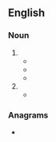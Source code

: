 {{also|potluck|pot luck}}
==English==

===Noun===
{{head|en|noun}}

# {{alternative form of|en|potluck}}
#* {{quote-book|en|author=unknown [formerly attributed to {{w|Daniel Defoe}}]|title=The Life and Adventures of Mrs. {{w|Christian Davies}}, the British Amazon, commonly called Mother Ross:{{nb...|Who Served as a Foot-soldier and Dragoon, in Several Campaigns, under King William and the Late Duke of Marlborough: Containing a Variety of Transactions both Serious and Diverting, wherein She Gave Surprizing Proofs of Courage, Strength, and Dexterity in Handling All Sorts of Weapons, Rarely to be Met with in the Contrary Sex, for which, besides being Otherwise Rewarded, She was Made a Pensioner of Chelsea College, by Queen Anne, where Her Husband Now is a Serjeant, and She Continued to Her Death: The Whole Taken from Her Own Mouth, and Known to be True by Many Noblemen, Generals, and Other Officers, &c. Mentioned in Her Life, and Still Living, who Served in those Wars at the Same Time, and were Witnesses of Her Uncommon Martial Bravery.}}|edition=2nd|location=London|publisher=Printed for R[ichard] Montagu|year=1741|section=part II|page=76|pageurl=https://books.google.com/books?id=IZ9CAAAAYAAJ&pg=RA1-PA76|oclc=221024157|passage=During my Stay here, I was going to take '''Pot-Luck''' with Colonel ''Ingram'', and accidentally meeting him in the Way, I told him I deſigned to ſoul a Plate with him, [...]}}
#* {{quote-book|en|author=M[arcus] Val[erius] Martial[is]|authorlink=Martial|chapter=XXXIII. To an Entertainer.|title=The Epigrams of M. Val. Martial, in Twelve Books:{{nb...|With a Comment: By James Elphinston.}}|location=London|publisher=Printed by Baker and Galabin,{{nb...|Ingram-Court, Fenchurch-Street}}; and sold [...] by B. White [''et al.'']|year=1782|section=book VII (On the Convivial Manners of the Romans)|page=327|pageurl=https://books.google.com/books?id=vksOAAAAQAAJ&pg=PA327|oclc=228751416|passage=Me, to '''pot-luck''', may any friend invite: / The treat, I can return, is my delight.}}
#* {{quote-book|en|author=Frank H[amilton] Spearman|authorlink=Frank H. Spearman|chapter=The Raid of the Falling Wall|title=Laramie Holds the Range|location=New York, N.Y.|publisher=[[w:A. L. Burt|A[lbert] L[evi] Burt Company]]|month=August|year=1921|year_published=November 1921|page=143|pageurl=https://archive.org/details/laramieholdsrang00spea/page/143/mode/1up|oclc=171172|passage=How to get rich of Dutch Henry taxed the wits of the invaders. The whole morning and the early afternoon went to '''pot-luck''' firing from the trench along the draw, but although it was often asserted that Henry must long since be dead—having returned none of the shooting that was meant to call his fire—no one manifested the curiosity necessary to prove the assertion by closing in on the cabin.}}
# {{attributive form of|en|pot luck|nodot=1}}
#* {{quote-journal|en|title=The pot-luck picnic. An impromptu and enjoyable dinner–a display of culinary skill.|archiveurl=https://web.archive.org/web/20190716142721/https://timesmachine.nytimes.com/timesmachine/1879/03/26/80745582.pdf|archivedate=16 July 2019|newspaper={{w|The New York Times}}|location=New York, N.Y.|publisher={{w|The New York Times Company}}|date=26 March 1879|page=5|pageurl=https://timesmachine.nytimes.com/timesmachine/1879/03/26/80745582.pdf|issn=0362-4331|oclc=971436363|passage=Last evening, at the Free Trade Club, a dinner was given by Hon. Robert R. Roosevelt to a large number of his friends. Though invitations had been issued for a week previous, the feast was decidedly of an impromptu character as far the viands went. [...] Cards of invitation of an amusing character were issued, on which the ''menu'' was indicated, with the names of the improvised cooks who were to concoct gumbo, lobster cutlets, plumb pudding, various salads, and coffee. [...] Course followed course in the most tumultuous way. Culinary inspirations and cookery nocturnes of all flavors and tastes crowded one on another. Anything like system was discarded, and this was thought likely to destroy the artistic effects of this '''pot-luck''' picnic.}}

===Anagrams===
* {{anagrams|en|a=ckloptu|putlock}}